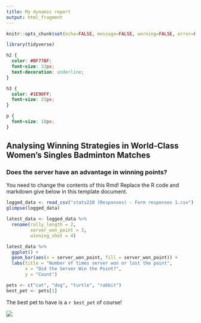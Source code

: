 ```yaml
---
title: My dynamic report
output: html_fragment
---
```


```r
knitr::opts_chunk$set(echo=FALSE, message=FALSE, warning=FALSE, error=FALSE)

library(tidyverse)
```

```css
h2 {
  color: #BF77BF;
  font-size: 33px;
  text-decoration: underline;
}

h3 {
  color: #1E90FF;
  font-size: 25px;
}

p {
  font-size: 18px;
}
```

## Analysing Winning Strategies in World-Class Women's Singles Badminton Matches

### Does the server have an advantage in winning points?

You need to change the contents of this Rmd! Replace the R code and markdown give below in this template document.

```r
logged_data <- read_csv("stats220 (Responses) - Form responses 1.csv")
glimpse(logged_data)

latest_data <- logged_data %>%
  rename(rally_length = 2,
         server_won_point = 3,
         winning_shot = 4)

latest_data %>%
  ggplot() + 
  geom_bar(aes(x = server_won_point, fill = server_won_point)) +
  labs(title = "Number of times server won or lost the point",
       x = "Did the Server Win the Point?",
       y = "Count")

pets <- c("cat", "dog", "turtle", "rabbit")
best_pet <- pets[1]

```

The best pet to have is a `r best_pet` of course!

![](https://c.tenor.com/-qBsG1HwR4oAAAAC/tenor.gif)
